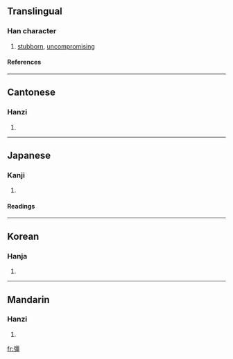 {{see|强}}

==Translingual==
===Han character===
{{Han char|rn=57|rad=弓|as=13|sn=16|four=1121<sub>6</sub>|canj=弓一田一 (NMWM)}}
# [[stubborn]], [[uncompromising]]
====References====
{{Han ref|kx=0361.060|dkj=09872|dj=0679.050|hdz=21003.010|uh=5F4A|ud=24394|bh=BECA|bd=48842}}
----
==Cantonese==
===Hanzi===
{{yue-hanzi|jyut=|y=geung1, geung6 keung4 keung5}}
# {{defn|Cantonese}}
----
==Japanese==
===Kanji===
{{ja-kanji|grade=|rs=弓13}}
# {{defn|Japanese}} 
====Readings====
{{ja-readings|on=[[きょう]] (kyō), [[ごう]] (gō)|kun=[[つよい]] (tsuyoi), [[しいる]] (shiiru)}}
----
==Korean==
===Hanja===
{{ko-hanja|hangeul=강|eumhun=|rv=gang|mr=kang|y=kang}}
# {{defn|Korean}}
----
==Mandarin==
===Hanzi===
{{cmn-hanzi|pin=[[qiáng]] ([[qiang2]])|wg=ch'iang<sup>2</sup>}}
# {{defn|Mandarin}}

[[fr:彊]]
